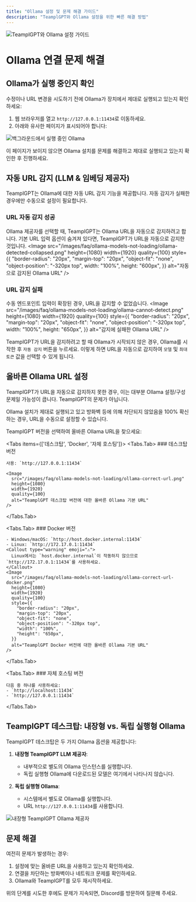 ```yaml
---
title: "Ollama 설정 및 문제 해결 가이드"
description: "TeamplGPT와 Ollama 설정을 위한 빠른 해결 방법"
---
```



<Image
  src="/images/faq/ollama-models-not-loading/header-image.png"
  height={1080}
  width={1920}
  quality={100}
  alt="TeamplGPT와 Ollama 설정 가이드"
/>

# Ollama 연결 문제 해결

## Ollama가 실행 중인지 확인

수정이나 URL 변경을 시도하기 전에 Ollama가 장치에서 제대로 실행되고 있는지 확인하세요:

1. 웹 브라우저를 열고 `http://127.0.0.1:11434`로 이동하세요.
2. 아래와 유사한 페이지가 표시되어야 합니다:

<Image
  src="/images/faq/ollama-models-not-loading/ollama-running.png"
  height={1080}
  width={1920}
  quality={100}
  alt="백그라운드에서 실행 중인 Ollama"
/>

이 페이지가 보이지 않으면 Ollama 설치를 문제를 해결하고 제대로 실행되고 있는지 확인한 후 진행하세요.

## 자동 URL 감지 (LLM & 임베딩 제공자)

<Callout type="info" emoji="ℹ️">
  TeamplGPT는 Ollama에 대한 자동 URL 감지 기능을 제공합니다. 자동 감지가 실패한 경우에만 수동으로 설정이 필요합니다.
</Callout>

### URL 자동 감지 성공
Ollama 제공자를 선택할 때, TeamplGPT는 Ollama URL을 자동으로 감지하려고 합니다. 기본 URL 입력 옵션이 숨겨져 있다면, TeamplGPT가 URL을 자동으로 감지한 것입니다.
<Image
  src="/images/faq/ollama-models-not-loading/ollama-detected-collapsed.png"
  height={1080}
  width={1920}
  quality={100}
  style={{
    "border-radius": "20px",
    "margin-top": "20px",
    "object-fit": "none",
    "object-position": "-320px top",
    width: "100%",
    height: "600px",
  }}
  alt="자동으로 감지된 Ollama URL"
/>

### URL 감지 실패
수동 엔드포인트 입력이 확장된 경우, URL을 감지할 수 없었습니다.
<Image
  src="/images/faq/ollama-models-not-loading/ollama-cannot-detect.png"
  height={1080}
  width={1920}
  quality={100}
  style={{
    "border-radius": "20px",
    "margin-top": "20px",
    "object-fit": "none",
    "object-position": "-320px top",
    width: "100%",
    height: "650px",
  }}
  alt="감지에 실패한 Ollama URL"
/>

TeamplGPT가 URL을 감지하려고 할 때 Ollama가 시작되지 않은 경우, Ollama를 시작한 후 `자동 감지` 버튼을 누르세요. 이렇게 하면 URL을 자동으로 감지하여 `모델` 및 `최대 토큰` 값을 선택할 수 있게 됩니다.

## 올바른 Ollama URL 설정

<Callout type="error" emoji="🚨">
  TeamplGPT가 URL을 자동으로 감지하지 못한 경우, 이는 대부분 Ollama 설정/구성 문제일 가능성이 큽니다. TeamplGPT의 문제가 아닙니다.
</Callout>

Ollama 설치가 제대로 실행되고 있고 방화벽 등에 의해 차단되지 않았음을 100% 확신하는 경우, URL을 수동으로 설정할 수 있습니다.

TeamplGPT 버전을 선택하여 올바른 Ollama URL을 찾으세요:

<Tabs items={['데스크탑', 'Docker', '자체 호스팅']}>
  <Tabs.Tab>
    ### 데스크탑 버전

    사용: `http://127.0.0.1:11434`

    <Image
      src="/images/faq/ollama-models-not-loading/ollama-correct-url.png"
      height={1080}
      width={1920}
      quality={100}
      alt="TeamplGPT 데스크탑 버전에 대한 올바른 Ollama 기본 URL"
    />

  </Tabs.Tab>

  <Tabs.Tab>
    ### Docker 버전

    - Windows/macOS: `http://host.docker.internal:11434`
    - Linux: `http://172.17.0.1:11434`
    <Callout type="warning" emoji="⚠️">
      Linux에서는 `host.docker.internal`이 작동하지 않으므로 `http://172.17.0.1:11434`를 사용하세요.
    </Callout>
    <Image
      src="/images/faq/ollama-models-not-loading/ollama-correct-url-docker.png"
      height={1080}
      width={1920}
      quality={100}
      style={{
        "border-radius": "20px",
        "margin-top": "20px",
        "object-fit": "none",
        "object-position": "-320px top",
        "width": "100%",
        "height": "650px",
      }}
      alt="TeamplGPT Docker 버전에 대한 올바른 Ollama 기본 URL"
    />

  </Tabs.Tab>

  <Tabs.Tab>
    ### 자체 호스팅 버전

    다음 중 하나를 사용하세요:
    - `http://localhost:11434`
    - `http://127.0.0.1:11434`

  </Tabs.Tab>
</Tabs>

## TeamplGPT 데스크탑: 내장형 vs. 독립 실행형 Ollama

TeamplGPT 데스크탑은 두 가지 Ollama 옵션을 제공합니다:

1. **내장형 TeamplGPT LLM 제공자**:
   - 내부적으로 별도의 Ollama 인스턴스를 실행합니다.
   - 독립 실행형 Ollama에 다운로드된 모델은 여기에서 나타나지 않습니다.

2. **독립 실행형 Ollama**:
   - 시스템에서 별도로 Ollama를 실행합니다.
   - URL `http://127.0.0.1:11434`를 사용합니다.

<Image
  src="/images/faq/ollama-models-not-loading/anythingllm-ollama-provider.png"
  height={1080}
  width={1920}
  quality={100}
  alt="내장형 TeamplGPT Ollama 제공자"
/>

## 문제 해결

여전히 문제가 발생하는 경우:

1. 설정에 맞는 올바른 URL을 사용하고 있는지 확인하세요.
2. 연결을 차단하는 방화벽이나 네트워크 문제를 확인하세요.
3. Ollama와 TeamplGPT를 모두 재시작하세요.

<Callout type="info" emoji="💡">
  위의 단계를 시도한 후에도 문제가 지속되면, Discord를 방문하여 질문해 주세요.
</Callout>
